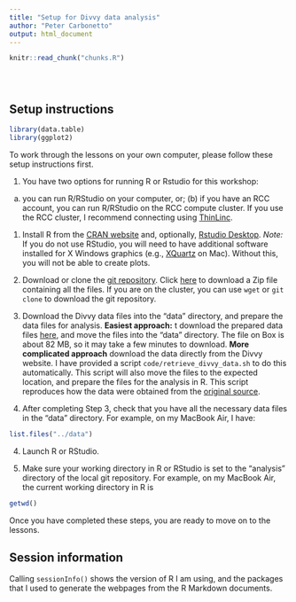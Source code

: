 ```yaml
---
title: "Setup for Divvy data analysis"
author: "Peter Carbonetto"
output: html_document
---
```


<!-- The file analysis/chunks.R contains chunks that define default settings
shared across the workflowr files. -->
```r
knitr::read_chunk("chunks.R")
```

<!-- Update knitr chunk options -->
```r
```

<!-- Insert the date the file was last updated -->
```r
```

<!-- Insert the code version (Git commit SHA1) if Git repository exists and R
 package git2r is installed -->
```r
```

## Setup instructions

```r
library(data.table)
library(ggplot2)
```

To work through the lessons on your own computer, please follow these
setup instructions first.

1. You have two options for running R or Rstudio for this workshop:
(a) you can run R/RStudio on your computer, or; (b) if you have an RCC
account, you can run R/RStudio on the RCC compute cluster. If you use
the RCC cluster, I recommend connecting using
[ThinLinc](https://rcc.uchicago.edu/docs/connecting/#connecting-with-thinlinc).

1. Install R from the [CRAN website](http://cran.r-project.org) and,
optionally,
[Rstudio Desktop](https://www.rstudio.com/products/rstudio/download).
*Note:* If you do not use RStudio, you will need to have additional
software installed for X Windows graphics (e.g.,
[XQuartz](http://xquartz.org) on Mac). Without this, you will not be
able to create plots.

2. Download or clone the
[git repository](https://github.com/rcc-uchicago/R-intro-divvy). Click
[here](https://github.com/rcc-uchicago/R-intro-divvy/archive/master.zip)
to download a Zip file containing all the files. If you are on the
cluster, you can use `wget` or `git clone` to download the git
repository.

3. Download the Divvy data files into the "data" directory, and
prepare the data files for analysis. **Easiest approach:** t download
the prepared data files [here](https://uchicago.box.com/v/divvy), and
move the files into the "data" directory. The file on Box is about 82
MB, so it may take a few minutes to download. **More complicated
approach** download the data directly from the Divvy website. I have
provided a script `code/retrieve_divvy_data.sh` to do this
automatically. This script will also move the files to the expected
location, and prepare the files for the analysis in R. This script
reproduces how the data were obtained from the
[original source](https://www.divvybikes.com/system-data).

3. After completing Step 3, check that you have all the necessary data
files in the "data" directory. For example, on my MacBook Air, I have:

```r
list.files("../data")
```

4. Launch R or RStudio.

5. Make sure your working directory in R or RStudio is set to the
"analysis" directory of the local git repository. For example, on my
MacBook Air, the current working directory in R is

```r
getwd()
```

Once you have completed these steps, you are ready to move on to the
lessons.
<br>

## Session information

Calling `sessionInfo()` shows the version of R I am using, and the
packages that I used to generate the webpages from the R Markdown
documents.

```r
```
